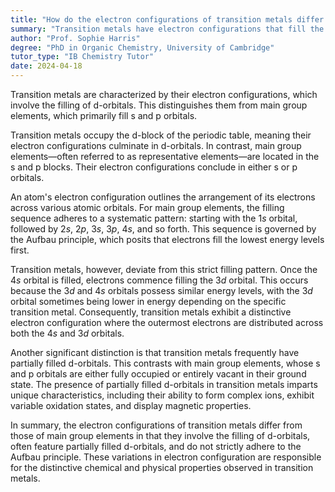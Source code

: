```yaml
---
title: "How do the electron configurations of transition metals differ from main group elements?"
summary: "Transition metals have electron configurations that fill the d-orbitals, unlike main group elements that fill s and p orbitals."
author: "Prof. Sophie Harris"
degree: "PhD in Organic Chemistry, University of Cambridge"
tutor_type: "IB Chemistry Tutor"
date: 2024-04-18
---
```


Transition metals are characterized by their electron configurations, which involve the filling of d-orbitals. This distinguishes them from main group elements, which primarily fill s and p orbitals.

Transition metals occupy the d-block of the periodic table, meaning their electron configurations culminate in d-orbitals. In contrast, main group elements—often referred to as representative elements—are located in the s and p blocks. Their electron configurations conclude in either s or p orbitals.

An atom's electron configuration outlines the arrangement of its electrons across various atomic orbitals. For main group elements, the filling sequence adheres to a systematic pattern: starting with the $1s$ orbital, followed by $2s$, $2p$, $3s$, $3p$, $4s$, and so forth. This sequence is governed by the Aufbau principle, which posits that electrons fill the lowest energy levels first.

Transition metals, however, deviate from this strict filling pattern. Once the $4s$ orbital is filled, electrons commence filling the $3d$ orbital. This occurs because the $3d$ and $4s$ orbitals possess similar energy levels, with the $3d$ orbital sometimes being lower in energy depending on the specific transition metal. Consequently, transition metals exhibit a distinctive electron configuration where the outermost electrons are distributed across both the $4s$ and $3d$ orbitals.

Another significant distinction is that transition metals frequently have partially filled d-orbitals. This contrasts with main group elements, whose s and p orbitals are either fully occupied or entirely vacant in their ground state. The presence of partially filled d-orbitals in transition metals imparts unique characteristics, including their ability to form complex ions, exhibit variable oxidation states, and display magnetic properties.

In summary, the electron configurations of transition metals differ from those of main group elements in that they involve the filling of d-orbitals, often feature partially filled d-orbitals, and do not strictly adhere to the Aufbau principle. These variations in electron configuration are responsible for the distinctive chemical and physical properties observed in transition metals.
    